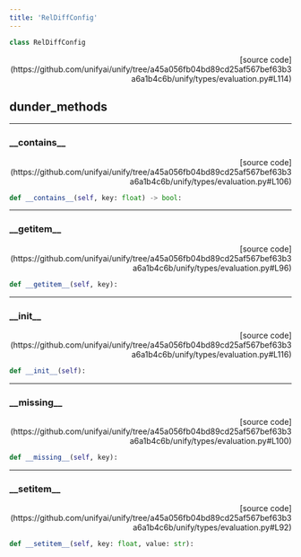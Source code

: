 ```yaml
---
title: 'RelDiffConfig'
---
```


```python
class RelDiffConfig
```

<p align="right">[source code](https://github.com/unifyai/unify/tree/a45a056fb04bd89cd25af567bef63b3a6a1b4c6b/unify/types/evaluation.py#L114)</p>



## dunder_methods

---

### \_\_contains\_\_

<p align="right">[source code](https://github.com/unifyai/unify/tree/a45a056fb04bd89cd25af567bef63b3a6a1b4c6b/unify/types/evaluation.py#L106)</p>

```python
def __contains__(self, key: float) -> bool:
```



---

### \_\_getitem\_\_

<p align="right">[source code](https://github.com/unifyai/unify/tree/a45a056fb04bd89cd25af567bef63b3a6a1b4c6b/unify/types/evaluation.py#L96)</p>

```python
def __getitem__(self, key):
```



---

### \_\_init\_\_

<p align="right">[source code](https://github.com/unifyai/unify/tree/a45a056fb04bd89cd25af567bef63b3a6a1b4c6b/unify/types/evaluation.py#L116)</p>

```python
def __init__(self):
```



---

### \_\_missing\_\_

<p align="right">[source code](https://github.com/unifyai/unify/tree/a45a056fb04bd89cd25af567bef63b3a6a1b4c6b/unify/types/evaluation.py#L100)</p>

```python
def __missing__(self, key):
```



---

### \_\_setitem\_\_

<p align="right">[source code](https://github.com/unifyai/unify/tree/a45a056fb04bd89cd25af567bef63b3a6a1b4c6b/unify/types/evaluation.py#L92)</p>

```python
def __setitem__(self, key: float, value: str):
```

